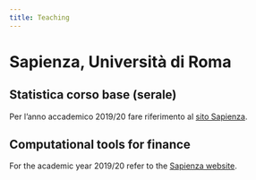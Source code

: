 ```yaml
---
title: Teaching
---
```


# Sapienza, Università di Roma

## Statistica corso base (serale)

Per l'anno accademico 2019/20 fare riferimento al [sito Sapienza](https://web.uniroma1.it/memotef/en/statistica-corso-base-corso-serale-arcagni).

## Computational tools for finance

For the academic year 2019/20 refer to the [Sapienza website](https://web.uniroma1.it/memotef/en/computational-tools-finance-lm-finass-arcagni).